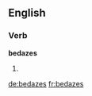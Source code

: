 ==English==

===Verb===
'''bedazes'''

# {{third-person singular of|[[bedaze]]}}

[[de:bedazes]]
[[fr:bedazes]]